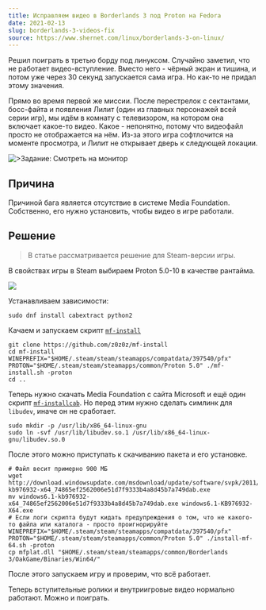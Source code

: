 ```yaml
---
title: Исправляем видео в Borderlands 3 под Proton на Fedora
date: 2021-02-13
slug: borderlands-3-videos-fix
source: https://www.shernet.com/linux/borderlands-3-on-linux/
---
```


Решил поиграть в третью борду под линуксом. Случайно заметил, что не работает видео-вступление. Вместо него - чёрный экран и тишина, и потом уже через 30 секунд запускается сама игра. Но как-то не придал этому значения.

Прямо во время первой же миссии. После перестрелок с сектантами, босс-файта и появления Лилит (один из главных персонажей всей серии игр), мы идём в комнату с телевизором, на котором она включает какое-то видео. Какое - непонятно, потому что видеофайл просто не отображается на нём. Из-за этого игра софтлочится на моменте просмотра, и Лилит не открывает дверь к следующей локации.

![>Задание: Смотреть на монитор](./images/borderlands-3/game-softlocked.jpg)

## Причина

Причиной бага является отсутствие в системе Media Foundation. Собственно, его нужно установить, чтобы видео в игре работали.

## Решение

> В статье рассматривается решение для Steam-версии игры.

В свойствах игры в Steam выбираем Proton 5.0-10 в качестве рантайма.

![](./images/borderlands-3/proton-version.png)

Устанавливаем зависимости:

```shell
sudo dnf install cabextract python2
```

Качаем и запускаем скрипт [`mf-install`](https://github.com/z0z0z/mf-install)
```shell
git clone https://github.com/z0z0z/mf-install
cd mf-install
WINEPREFIX="$HOME/.steam/steam/steamapps/compatdata/397540/pfx" PROTON="$HOME/.steam/steam/steamapps/common/Proton 5.0" ./mf-install.sh -proton
cd ..
```

Теперь нужно скачать Media Foundation с сайта Microsoft и ещё один скрипт [`mf-installcab`](https://github.com/z0z0z/mf-installcab). Но перед этим нужно сделать симлинк для `libudev`, иначе он не сработает.
```shell
sudo mkdir -p /usr/lib/x86_64-linux-gnu
sudo ln -svf /usr/lib/libudev.so.1 /usr/lib/x86_64-linux-gnu/libudev.so.0
```

После этого можно приступать к скачиванию пакета и его установке.
```shell
# Файл весит примерно 900 МБ
wget http://download.windowsupdate.com/msdownload/update/software/svpk/2011/02/windows6.1-kb976932-x64_74865ef2562006e51d7f9333b4a8d45b7a749dab.exe
mv windows6.1-kb976932-x64_74865ef2562006e51d7f9333b4a8d45b7a749dab.exe windows6.1-KB976932-X64.exe
# Если логи скрипта будут кидать предупреждения о том, что не какого-то файла или каталога - просто проигнорируйте
WINEPREFIX="$HOME/.steam/steam/steamapps/compatdata/397540/pfx" PROTON="$HOME/.steam/steam/steamapps/common/Proton 5.0" ./install-mf-64.sh -proton
cp mfplat.dll "$HOME/.steam/steam/steamapps/common/Borderlands 3/OakGame/Binaries/Win64/"
```

После этого запускаем игру и проверим, что всё работает.

Теперь вступительные ролики и внутриигровые видео нормально работают. Можно и поиграть.
